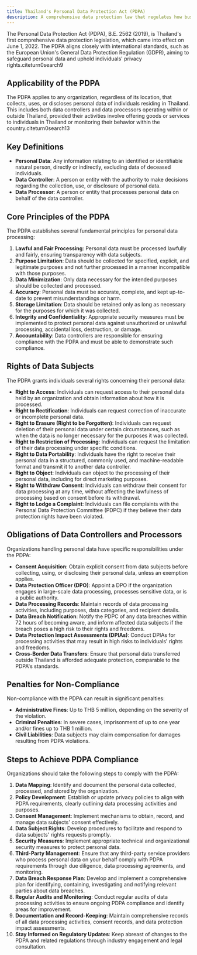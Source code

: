 ```yaml
---
title: Thailand's Personal Data Protection Act (PDPA)
description: A comprehensive data protection law that regulates how businesses collect, process, and protect personal data of individuals in Thailand.
---
```


The Personal Data Protection Act (PDPA), B.E. 2562 (2019), is Thailand's first comprehensive data protection legislation, which came into effect on June 1, 2022. The PDPA aligns closely with international standards, such as the European Union's General Data Protection Regulation (GDPR), aiming to safeguard personal data and uphold individuals' privacy rights.citeturn0search9

## Applicability of the PDPA

The PDPA applies to any organization, regardless of its location, that collects, uses, or discloses personal data of individuals residing in Thailand. This includes both data controllers and data processors operating within or outside Thailand, provided their activities involve offering goods or services to individuals in Thailand or monitoring their behavior within the country.citeturn0search13

## Key Definitions

- **Personal Data**: Any information relating to an identified or identifiable natural person, directly or indirectly, excluding data of deceased individuals.
- **Data Controller**: A person or entity with the authority to make decisions regarding the collection, use, or disclosure of personal data.
- **Data Processor**: A person or entity that processes personal data on behalf of the data controller.

## Core Principles of the PDPA

The PDPA establishes several fundamental principles for personal data processing:
1. **Lawful and Fair Processing**: Personal data must be processed lawfully and fairly, ensuring transparency with data subjects.
2. **Purpose Limitation**: Data should be collected for specified, explicit, and legitimate purposes and not further processed in a manner incompatible with those purposes.
3. **Data Minimization**: Only data necessary for the intended purposes should be collected and processed.
4. **Accuracy**: Personal data must be accurate, complete, and kept up-to-date to prevent misunderstandings or harm.
5. **Storage Limitation**: Data should be retained only as long as necessary for the purposes for which it was collected.
6. **Integrity and Confidentiality**: Appropriate security measures must be implemented to protect personal data against unauthorized or unlawful processing, accidental loss, destruction, or damage.
7. **Accountability**: Data controllers are responsible for ensuring compliance with the PDPA and must be able to demonstrate such compliance.

## Rights of Data Subjects

The PDPA grants individuals several rights concerning their personal data:
- **Right to Access**: Individuals can request access to their personal data held by an organization and obtain information about how it is processed.
- **Right to Rectification**: Individuals can request correction of inaccurate or incomplete personal data.
- **Right to Erasure (Right to be Forgotten)**: Individuals can request deletion of their personal data under certain circumstances, such as when the data is no longer necessary for the purposes it was collected.
- **Right to Restriction of Processing**: Individuals can request the limitation of their data processing under specific conditions.
- **Right to Data Portability**: Individuals have the right to receive their personal data in a structured, commonly used, and machine-readable format and transmit it to another data controller.
- **Right to Object**: Individuals can object to the processing of their personal data, including for direct marketing purposes.
- **Right to Withdraw Consent**: Individuals can withdraw their consent for data processing at any time, without affecting the lawfulness of processing based on consent before its withdrawal.
- **Right to Lodge a Complaint**: Individuals can file complaints with the Personal Data Protection Committee (PDPC) if they believe their data protection rights have been violated.

## Obligations of Data Controllers and Processors

Organizations handling personal data have specific responsibilities under the PDPA:
- **Consent Acquisition**: Obtain explicit consent from data subjects before collecting, using, or disclosing their personal data, unless an exemption applies.
- **Data Protection Officer (DPO)**: Appoint a DPO if the organization engages in large-scale data processing, processes sensitive data, or is a public authority.
- **Data Processing Records**: Maintain records of data processing activities, including purposes, data categories, and recipient details.
- **Data Breach Notification**: Notify the PDPC of any data breaches within 72 hours of becoming aware, and inform affected data subjects if the breach poses a high risk to their rights and freedoms.
- **Data Protection Impact Assessments (DPIAs)**: Conduct DPIAs for processing activities that may result in high risks to individuals' rights and freedoms.
- **Cross-Border Data Transfers**: Ensure that personal data transferred outside Thailand is afforded adequate protection, comparable to the PDPA's standards.

## Penalties for Non-Compliance

Non-compliance with the PDPA can result in significant penalties:
- **Administrative Fines**: Up to THB 5 million, depending on the severity of the violation.
- **Criminal Penalties**: In severe cases, imprisonment of up to one year and/or fines up to THB 1 million.
- **Civil Liabilities**: Data subjects may claim compensation for damages resulting from PDPA violations.

## Steps to Achieve PDPA Compliance

Organizations should take the following steps to comply with the PDPA:

1. **Data Mapping**: Identify and document the personal data collected, processed, and stored by the organization.
2. **Policy Development**: Establish or update privacy policies to align with PDPA requirements, clearly outlining data processing activities and purposes.
3. **Consent Management**: Implement mechanisms to obtain, record, and manage data subjects' consent effectively.
4. **Data Subject Rights**: Develop procedures to facilitate and respond to data subjects' rights requests promptly.
5. **Security Measures**: Implement appropriate technical and organizational security measures to protect personal data.
6. **Third-Party Management**: Ensure that any third-party service providers who process personal data on your behalf comply with PDPA requirements through due diligence, data processing agreements, and monitoring.
7. **Data Breach Response Plan**: Develop and implement a comprehensive plan for identifying, containing, investigating and notifying relevant parties about data breaches.
8. **Regular Audits and Monitoring**: Conduct regular audits of data processing activities to ensure ongoing PDPA compliance and identify areas for improvement.
9. **Documentation and Record-Keeping**: Maintain comprehensive records of all data processing activities, consent records, and data protection impact assessments.
10. **Stay Informed on Regulatory Updates**: Keep abreast of changes to the PDPA and related regulations through industry engagement and legal consultation.